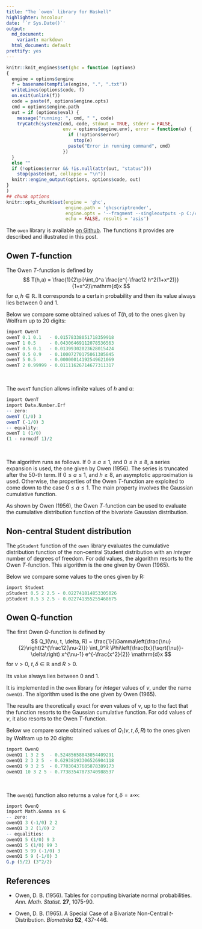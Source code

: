 ```yaml
---
title: "The `owen` library for Haskell"
highlighter: hscolour
date: '`r Sys.Date()`'
output:
  md_document:
    variant: markdown
  html_document: default
prettify: yes
---
```



```r
knitr::knit_engines$set(ghc = function (options)
{
  engine = options$engine
  f = basename(tempfile(engine, ".", ".txt"))
  writeLines(options$code, f)
  on.exit(unlink(f))
  code = paste(f, options$engine.opts)
  cmd = options$engine.path
  out = if (options$eval) {
    message("running: ", cmd, " ", code)
    tryCatch(system2(cmd, code, stdout = TRUE, stderr = FALSE,
                     env = options$engine.env), error = function(e) {
                       if (!options$error)
                         stop(e)
                       paste("Error in running command", cmd)
                     })
  }
  else ""
  if (!options$error && !is.null(attr(out, "status")))
    stop(paste(out, collapse = "\n"))
  knitr::engine_output(options, options$code, out)
}
)
## chunk options
knitr::opts_chunk$set(engine = 'ghc', 
                      engine.path = 'ghcscriptrender', 
                      engine.opts = '--fragment --singleoutputs -p C:/cabal_sandbox/.cabal-sandbox/x86_64-windows-ghc-8.0.2-packages.conf.d', 
                      echo = FALSE, results = 'asis')
```

The `owen` library is available [on Github](https://github.com/stla/owen). 
The functions it provides are described and illustrated in this post.

## Owen $T$-function

The Owen $T$-function is defined by
$$
T(h,a) = \frac{1}{2\pi}\int_0^a \frac{e^{-\frac12 h^2(1+x^2)}}{1+x^2}\mathrm{d}x
$$
for $a, h \in \mathbb{R}$. It corresponds to a certain probability and then its value always lies between $0$ and $1$. 

Below we compare some obtained values of $T(h, a)$ to the ones given by Wolfram up to $20$ digits:


```r
import OwenT
owenT 0.1 0.1   - 0.01578338051718359918
owenT 1 0.5     - 0.04306469112078536563
owenT 0.5 0.1   - 0.01399302023628015424
owenT 0.5 0.9   - 0.10007270175061385845
owenT 5 0.5     - 0.00000014192549621069
owenT 2 0.99999 - 0.01111626714677311317
```

<br/>

The `owenT` function allows infinite values of $h$ and $a$:

```r
import OwenT
import Data.Number.Erf 
-- zero: 
owenT (1/0) 3
owenT (-1/0) 3
-- equality:
owenT 1 (1/0)
(1 - normcdf 1)/2 
```

<br/>

The algorithm runs as follows. 
If $0 \leq a \leq 1$, and $0 \leq h \leq 8$, a series expansion is used, the one given by Owen (1956). The series is truncated after the $50$-th term. 
If $0\leq a \leq 1$, and $h \geq 8$, an asymptotic approximation is used. Otherwise, the properties of the Owen $T$-function are exploited to come down to the case $0 \leq a \leq 1$. The main property involves the Gaussian cumulative function.

As shown by Owen (1956), the Owen $T$-function can be used to evaluate the cumulative distribution function of the bivariate Gaussian distribution. 


## Non-central Student distribution 

The `pStudent` function of the `owen` library evaluates the cumulative distribution function of the non-central Student distribution with an *integer* number of degrees of freedom. For odd values, the algorithm resorts to the Owen $T$-function. 
This algorithm is the one given by Owen (1965). 

Below we compare some values to the ones given by R: 

```r
import Student
pStudent 0.5 2 2.5 - 0.022741814853305026
pStudent 0.5 3 2.5 - 0.022741355255468675
```


## Owen Q-function

The first Owen $Q$-function is defined by 
$$
Q_1(\nu, t, \delta, R) = \frac{1}{\Gamma\left(\frac{\nu}{2}\right)2^{\frac12(\nu-2)}}
\int_0^R \Phi\left(\frac{tx}{\sqrt{\nu}}-\delta\right)
x^{\nu-1} e^{-\frac{x^2}{2}} \mathrm{d}x
$$
for $\nu >0$, $t, \delta \in \mathbb{R}$ and $R>0$. 

Its value always lies between $0$ and $1$. 

It is implemented in the `owen` library for *integer* values of $\nu$, under the name `owenQ1`. The algorithm used is the one given by Owen (1965). 

The results are theoretically exact for even values of $\nu$, up to the fact that the function resorts to the Gaussian cumulative function. 
For odd values of $\nu$, it also resorts to the Owen $T$-function. 

Below we compare some obtained values of $Q_1(\nu, t, \delta, R)$ to the ones given by Wolfram up to $20$ digits:

```r
import OwenQ
owenQ1 1 3 2 5  - 0.52485658843054409291
owenQ1 2 3 2 5  - 0.62938193306526904118
owenQ1 9 3 2 5  - 0.77030437685878389173
owenQ1 10 3 2 5 - 0.77383547873740988537
```

<br/>

The `owenQ1` function also returns a value for $t,\delta=\pm \infty$:

```r
import OwenQ
import Math.Gamma as G
-- zero:
owenQ1 3 (-1/0) 2 2 
owenQ1 3 2 (1/0) 2  
-- equalities:
owenQ1 5 (1/0) 9 3
owenQ1 5 (1/0) 99 3
owenQ1 5 99 (-1/0) 3
owenQ1 5 9 (-1/0) 3
G.p (5/2) (3^2/2) 
```



## References

- Owen, D. B. (1956). Tables for computing bivariate normal probabilities. *Ann. Math. Statist.* **27**, 1075-90.

- Owen, D. B. (1965). A Special Case of a Bivariate Non-Central $t$-Distribution. *Biometrika* **52**, 437-446. 